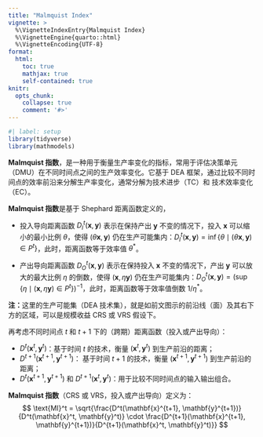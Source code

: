 ```yaml
---
title: "Malmquist Index"
vignette: >
  %\VignetteIndexEntry{Malmquist Index}
  %\VignetteEngine{quarto::html}
  %\VignetteEncoding{UTF-8}
format:
  html:
    toc: true
    mathjax: true
    self-contained: true
knitr:
  opts_chunk:
    collapse: true
    comment: '#>'
---
```


```r
#| label: setup
library(tidyverse)
library(mathmodels)
```

**Malmquist 指数**，是一种用于衡量生产率变化的指标，常用于评估决策单元（DMU）在不同时间点之间的生产效率变化。它基于 DEA 框架，通过比较不同时间点的效率前沿来分解生产率变化，通常分解为技术进步（TC）和 技术效率变化（EC）。

**Malmquist 指数**是基于 Shephard 距离函数定义的，

- 投入导向距离函数 $D_I^t(\mathbf{x},\mathbf{y})$ 表示在保持产出 $\mathbf{y}$  不变的情况下，投入 $\mathbf{x}$ 可以缩小的最小比例 $\theta$，使得 $(\theta\mathbf{x},\mathbf{y})$ 仍在生产可能集内：$D_I^t(\mathbf{x},\mathbf{y})=\inf\left\{\theta\mid(\theta\mathbf{x},\mathbf{y})\in P^t\right\}$，此时，距离函数等于效率值 $\theta^*$。

- 产出导向距离函数 $D_O^t(\mathbf{x},\mathbf{y})$ 表示在保持投入 $\mathbf{x}$ 不变的情况下，产出 $\mathbf{y}$ 可以放大的最大比例 $\eta$ 的倒数，使得 $(\mathbf{x},\eta\mathbf{y})$ 仍在生产可能集内：$D_O^t(\mathbf{x},\mathbf{y})=\left(\sup\left\{\eta\mid(\mathbf{x},\eta\mathbf{y})\in P^t\right\}\right)^{-1}$，此时，距离函数等于效率值倒数 $1/\eta^*$。

**注：**这里的生产可能集（DEA 技术集），就是如前文图示的前沿线（面）及其右下方的区域，可以是规模收益 CRS 或 VRS 假设下。

再考虑不同时间点 $t$ 和 $t+1$ 下的（跨期）距离函数（投入或产出导向）：

- $D^t(\mathbf{x}^t, \mathbf{y}^t)$：基于时间 $t$ 的技术，衡量 $(\mathbf{x}^t, \mathbf{y}^t)$ 到生产前沿的距离；
- $D^{t+1}(\mathbf{x}^{t+1}, \mathbf{y}^{t+1})$： 基于时间 $t+1$ 的技术，衡量 $(\mathbf{x}^{t+1}, \mathbf{y}^{t+1})$ 到生产前沿的距离；
- $D^t(\mathbf{x}^{t+1}, \mathbf{y}^{t+1})$ 和 $D^{t+1}(\mathbf{x}^t, \mathbf{y}^t)$：用于比较不同时间点的输入输出组合。

**Malmquist 指数**（CRS 或 VRS，投入或产出导向）定义为：
$$
\text{MI}^t = \sqrt{\frac{D^t(\mathbf{x}^{t+1}, \mathbf{y}^{t+1})}{D^t(\mathbf{x}^t, \mathbf{y}^t)} \cdot \frac{D^{t+1}(\mathbf{x}^{t+1}, \mathbf{y}^{t+1})}{D^{t+1}(\mathbf{x}^t, \mathbf{y}^t)}}
$$


